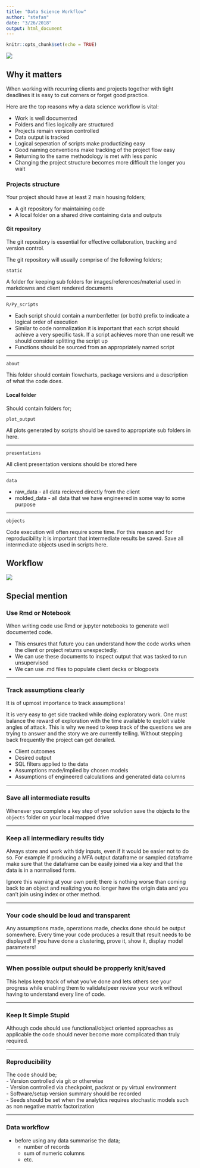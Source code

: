 ```yaml
---
title: "Data Science Workflow"
author: "stefan"
date: "3/26/2018"
output: html_document
---
```


```r
knitr::opts_chunk$set(echo = TRUE)
```
![](/Organize-for-Success.jpg)

## Why it matters

When working with recurring clients and projects together with tight deadlines it is easy to cut corners or forget good practice.

Here are the top reasons why a data science workflow is vital:  

- Work is well documented  
- Folders and files logically are structured  
- Projects remain version controlled  
- Data output is tracked  
- Logical seperation of scripts make productizing easy  
- Good naming conventions make tracking of the project flow easy  
- Returning to the same methodology is met with less panic  
- Changing the project structure becomes more difficult the longer you wait


### Projects structure

Your project should have at least 2 main housing folders;  

- A git repository for maintaining code  
- A local folder on a shared drive containing data and outputs  

#### Git repository

The git repository is essential for effective collaboration, tracking and version control.

The git repository will usually comprise of the following folders;  

`static` 

A folder for keeping sub folders for images/references/material used in markdowns and client rendered documents

***

`R/Py_scripts`

- Each script should contain a number/letter (or both) prefix to indicate a logical order of execution  
- Similar to code normalization it is important that each script should achieve a very specific task. If a script achieves more than one result we should consider splitting the script up  
- Functions should be sourced from an appropriately named script  

***

`about`  

This folder should contain flowcharts, package versions and a description of what the code does.  

#### Local folder

Should contain folders for;  

`plot_output`  

All plots generated by scripts should be saved to appropriate sub folders in here.  

***

`presentations`  

All client presentation versions should be stored here

***

`data`  

- raw_data - all data recieved directly from the client  
- molded_data - all data that we have engineered in some way to some purpose  

***

`objects`  

Code execution will often require some time. For this reason and for reproducibility it is important that intermediate results be saved. Save all intermediate objects used in scripts here.

## Workflow

![](/DU15n6_WAAIW8KC.jpg)

## Special mention

### Use Rmd or Notebook

When writing code use Rmd or jupyter notebooks to generate well documented code. 

- This ensures that future you can understand how the code works when the client or project returns unexpectedly.  
- We can use these documents to inspect output that was tasked to run unsupervised  
- We can use .md files to populate client decks or blogposts  

***

### Track assumptions clearly

It is of upmost importance to track assumptions!  

It is very easy to get side tracked while doing exploratory work. One must balance the reward of exploration with the time available to exploit viable angles of attack. This is why we need to keep track of the questions we are trying to answer and the story we are currently telling. Without stepping back frequently the project can get derailed.  

- Client outcomes  
- Desired output  
- SQL filters applied to the data  
- Assumptions made/implied by chosen models  
- Assumptions of engineered calculations and generated data columns  

***

### Save all intermediate results

Whenever you complete a key step of your solution save the objects to the `objects` folder on your local mapped drive  

***

### Keep all intermediary results tidy

Always store and work with tidy inputs, even if it would be easier not to do so. For example if producing a MFA output dataframe or sampled dataframe make sure that the dataframe can be easily joined via a key and that the data is in a normalised form.

Ignore this warning at your own peril; there is nothing worse than coming back to an object and realizing you no longer have the origin data and you can't join using index or other method.  

***

### Your code should be loud and transparent

Any assumptions made, operations made, checks done should be output somewhere. Every time your code produces a result that result needs to be displayed! If you have done a clustering, prove it, show it, display model parameters!  

***

### When possible output should be propperly knit/saved

This helps keep track of what you've done and lets others see your progress while enabling them to validate/peer review your work without having to understand every line of code.  

***

### Keep It Simple Stupid

Although code should use functional/object oriented approaches as applicable the code should never become more complicated than truly required.

***

### Reproducibility

The code should be;  
- Version controlled via git or otherwise  
- Version controlled via checkpoint, packrat or py virtual environment  
- Software/setup version summary should be recorded  
- Seeds should be set when the analytics requires stochastic models such as non negative matrix factorization  

***

### Data workflow

- before using any data summarise the data;  
	- number of records  
	- sum of numeric columns
	- etc.  


